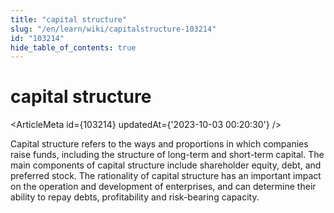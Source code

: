 ```yaml
---
title: "capital structure"
slug: "/en/learn/wiki/capitalstructure-103214"
id: "103214"
hide_table_of_contents: true
---
```



# capital structure

<ArticleMeta id={103214} updatedAt={'2023-10-03 00:20:30'} />
<div className='border-solid border-b border-t-0 my-4 border-[var(--ifm-color-gray-300)]' />

Capital structure refers to the ways and proportions in which companies raise funds, including the structure of long-term and short-term capital. The main components of capital structure include shareholder equity, debt, and preferred stock. The rationality of capital structure has an important impact on the operation and development of enterprises, and can determine their ability to repay debts, profitability and risk-bearing capacity.
